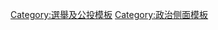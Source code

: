 <noinclude>{{noteTA
|1=zh-hans:邮寄选票;zh-hant:郵遞投票;
}}</noinclude>
{{Politics series sidebar
|name  = 投票
|width = 14.5em
|title = [[Image:Vote icon.svg|30px|Vote icon]] [[投票]]
|titlestyle = padding:0.4em 0.4em 0.2em;
|contentstyle =text-align:center;font-size: 10pt
|heading1 =基本資料
|content1 = <div class="hlist">

*[[選票]]
*[[票箱]]
:
*[[投票率]]
*[[選區]]
:
*[[登记选民]]
*[[投票站]]
:
*{{le|選舉名單|Slate (elections)}}
*{{le|選舉墨水|Election ink}}
:
*{{le|選票樣本|Sample ballot}}
*[[參選人]]
:
*[[公民投票|選票議案]]
*{{le|投票中心|Vote center}}
|heading2 =投票形式
|content2 = <div class="hlist">
*[[選舉日登記]]
*[[郵寄选票]]
:
*[[強制投票]]
*[[缺席投票]]
:
*[[棄權票]]
*[[開放式名單]]
:
*{{le|臨時選票|Provisional ballot}}
*[[不記名投票]]
:
*[[前期投票]]
*{{le|議題投票|Issue voting}}
:
*[[早期投票]]
*[[電子投票]]
:
*{{le|胡亂投票|Donkey vote}}
*[[以上皆非]]
:
*[[廢票]]
|heading3 =投票策略
|content3 = <div class="hlist">
*[[选举操控]]
*[[配票]]
:
*[[做票]]
*[[廢除選民]]
:
*[[西瓜效應]]
*[[逆反票]]
:
*{{le|壓制選民|Voter suppression}}
*[[統票式投票]]
:
*[[策略性投票]]
*[[分裂投票]]
:
*{{le|一致投票|Straight-ticket voting}}
*{{le|拒絕投票|Refused ballot}}
:
*[[鎅票]]
|heading4 =其他
|content4 = <div class="hlist">
*[[點票]]
*{{le|投票機|Voting machine}}
:
*[[海選]]
*[[直接选举]]
:
*[[投票悖论]]
*{{le|選舉抵制|Election boycott}}
:
*{{le|選民冷漠|Voter apathy}}
*{{le|選民疲勞|Voter fatigue}}
:
*{{le|關押選民|Voter caging}}
*[[間接選舉運動]]

</div>
}}<noinclude>

[[Category:選舉及公投模板]]
[[Category:政治侧面模板]]
</noinclude>